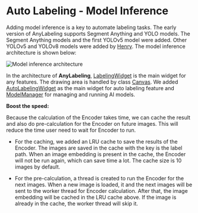 # Auto Labeling - Model Inference

Adding model inference is a key to automate labeling tasks. The early version of AnyLabeling supports Segment Anything and YOLO models. The Segment Anything models and the first YOLOv5 model were added. Other YOLOv5 and YOLOv8 models were added by [Henry](https://github.com/hdnh2006). The model inference architecture is shown below:

![Model inference architecture](https://www.vietanh.dev/posts-data/2023-04-22-create-a-segment-anything-labeling-tool-any-labeling/model-inference.svg)

In the architecture of **AnyLabeling**, [LabelingWidget](https://github.com/vietanhdev/anylabeling/blob/master/anylabeling/views/labeling/label_widget.py) is the main widget for any features. The drawing area is handled by class [Canvas](https://github.com/vietanhdev/anylabeling/blob/master/anylabeling/views/labeling/widgets/canvas.py). We added [AutoLabelingWidget](https://github.com/vietanhdev/anylabeling/blob/master/anylabeling/views/labeling/widgets/auto_labeling/auto_labeling.py) as the main widget for auto labeling feature and [ModelManager](https://github.com/vietanhdev/anylabeling/blob/master/anylabeling/services/auto_labeling/model_manager.py) for managing and running AI models.

**Boost the speed:**

Because the calculation of the Encoder takes time, we can cache the result and also do pre-calculation for the Encoder on future images. This will reduce the time user need to wait for Encoder to run.

- For the caching, we added an LRU cache to save the results of the Encoder. The images are saved in the cache with the key is the label path. When an image embedding is present in the cache, the Encoder will not be run again, which can save time a lot. The cache size is 10 images by default.

- For the pre-calculation, a thread is created to run the Encoder for the next images. When a new image is loaded, it and the next images will be sent to the worker thread for Encoder calculation. After that, the image embedding will be cached in the LRU cache above. If the image is already in the cache, the worker thread will skip it.
